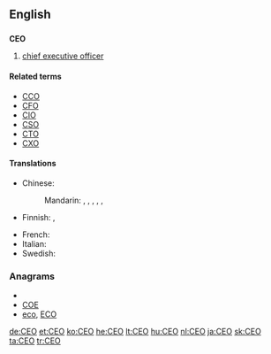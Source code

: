 {{also|ceo}}
==English==

==={{initialism}}===
'''CEO'''

# [[chief executive officer]]

====Related terms====
* [[CCO]]
* [[CFO]]
* [[CIO]]
* [[CSO]]
* [[CTO]]
* [[CXO]]

====Translations====
{{trans-top|chief executive officer}}
* Chinese:
*: Mandarin: {{t|zh|最高執行官|sc=Hani}}, {{t|zh|最高执行官|tr=zuìgāo zhíxíngguān|sc=Hani}}, {{t|zh|首席執行官|sc=Hani}}, {{t|zh|首席执行官|tr=shǒuxí zhíxíngguān|sc=Hani}}, {{t|zh|執行總裁|sc=Hani}}, {{t|zh|执行总裁|tr=zhíxíng zǒngcái|sc=Hani}}
* Finnish: {{t-|fi|TJ}}, {{t-|fi|tj}}
{{trans-mid}}
* French: {{t+|fr|PDG}}
* Italian: {{t-|it|AD|lang=it}}
* Swedish: {{t+|sv|VD}}
{{trans-bottom}}

===Anagrams===
* {{alphagram|ceo}}
* [[COE#English|COE]]
* [[eco#English|eco]], [[ECO#English|ECO]]

[[de:CEO]]
[[et:CEO]]
[[ko:CEO]]
[[he:CEO]]
[[lt:CEO]]
[[hu:CEO]]
[[nl:CEO]]
[[ja:CEO]]
[[sk:CEO]]
[[ta:CEO]]
[[tr:CEO]]